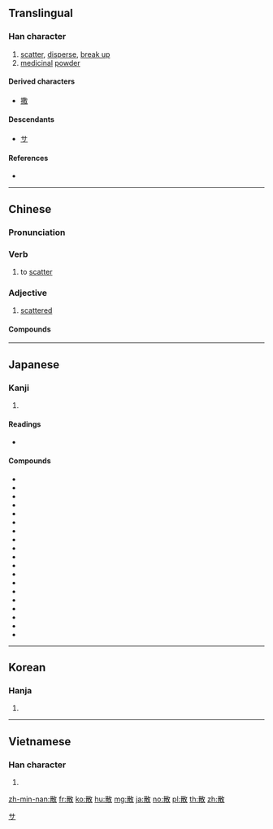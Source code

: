 ==Translingual==

===Han character===
{{Han char|rn=66|rad=攴|as=08|sn=12|four=48240|canj=TBOK|ids=⿰⿱龷月攵}}

# [[scatter]], [[disperse]], [[break up]]
# [[medicinal]] [[powder]]

====Derived characters====
* [[撒]]

====Descendants====
* [[サ]]

====References====
* {{Han ref|kx=0472.340|dkj=13265|dj=0825.180|hdz=21465.150|uh=6563|ud=25955|bh=B4B2|bd=46258}}

----

==Chinese==
{{zh-forms}}

===Pronunciation===
{{zh-pron
|m=sàn,sǎn |ma=y
|c=saan2,saan3
|h=pfs=san
|md=
|mn=sàn/sóaⁿ/sòaⁿ
|w=
|mc=y
|oc=y
|cat=a,v
}}
{{attention|zh|pronunciation section needs splitting}}

===Verb===
{{zh-verb}}

# to [[scatter]]

===Adjective===
{{zh-adj}}

# [[scattered]]

====Compounds====
{{der3
| {{zh-l|保赤散}}
| {{zh-l|八味沉香散}}
| {{zh-l|八味清心沉香散}}
| {{zh-l|八味檀香散}}
| {{zh-l|七厘散}}
| {{zh-l|七味葡萄散}}
| {{zh-l|六味木香散}}
| {{zh-l|六一散}}
| {{zh-l|避瘟散}}
| {{zh-l|活血止痛散}}
| {{zh-l|黛蛤散}}
| {{zh-l|九一散}}
| {{zh-l|九分散}}
| {{zh-l|三味蒺藜散}}
| {{zh-l|三子散}}
| {{zh-l|十二味翼首散}}
| {{zh-l|十三味榜嘎散}}
| {{zh-l|四味土木香散}}
| {{zh-l|五虎散}}
| {{zh-l|五苓散}}
| {{zh-l|五味沙棘散}}
}}

----

==Japanese==

===Kanji===
{{ja-kanji|grade=4|rs=攴08}}

# {{defn|lang=ja|sort=攴08}}

====Readings====
* {{ja-readings|kanon=[[さん]] (san)|goon=[[さん]] (san)|kun=[[ちる]] (chiru), [[ちらす]] (chirasu), [[ちらかす]] (chirakasu)}}

====Compounds====
* {{l|ja|散逸}}
* {{l|ja|散開}}
* {{l|ja|散見}}
* {{l|ja|散光}}
* {{l|ja|散在}}
* {{l|ja|散財}}
* {{l|ja|散策}}
* {{l|ja|散々}}
* {{l|ja|散水}}
* {{l|ja|散村}}
* {{l|ja|散弾}}
* {{l|ja|散発}}
* {{l|ja|散髪}}
* {{l|ja|散布}}
* {{l|ja|散文}}
* {{l|ja|散歩}}
* {{l|ja|散漫}}
* {{l|ja|散乱}}
* {{l|ja|散蓮華|tr=[[ちりれんげ]], chirirenge}}

[[Category:Han characters from which katakana were derived|サ]]

----

==Korean==

===Hanja===
{{ko-hanja|hangeul=산|eumhun=|rv=san|mr=san|y=san}}

# {{defn|lang=ko|sort=攴08}}

----

==Vietnamese==

===Han character===
{{vi-hantu|[[tản]], [[tảng]], [[tan]], [[tởn]], [[tán]]|rs=攴08}}

# {{defn|lang=vi|sort=攴08}}

[[zh-min-nan:散]]
[[fr:散]]
[[ko:散]]
[[hu:散]]
[[mg:散]]
[[ja:散]]
[[no:散]]
[[pl:散]]
[[th:散]]
[[zh:散]]